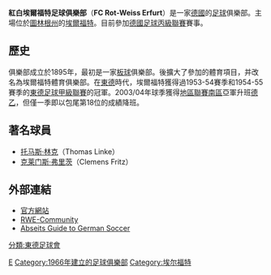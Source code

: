{{Football club infobox
| clubname   = 艾福特<br />''FC Rot-Weiss Erfurt''
| image      = [[File:Fc_rot_weiss_erfurt.png|180px]]
| fullname   = Fußball-Club Rot-Weiß<br> Erfurt e. V.
| nickname   = 
| founded    = 1966年1月26日
| ground     = Steigerwaldstadion
| city       = [[埃爾福特|埃爾福特]]
| capacity   = 19,000 
| chairman   = 
| manager    = 
| league     = [[德国足球东北高级联赛|德国足球东北高级联赛]]
| season     = 2020–21
| position   = 東北高級聯賽（第五級），第 3 位
| pattern_la1=|pattern_b1=|pattern_ra1=
| leftarm1=FF0000|body1=FF0000|rightarm1=FF0000|shorts1=FFFFFF|socks1=FF0000 
| pattern_la2=|pattern_b2=_jako whiteuppersnake|pattern_ra2=
| leftarm2=000000|body2=000000|rightarm2=000000|shorts2=000000|socks2=000000
}}
'''紅白埃爾福特足球俱樂部'''（'''FC Rot-Weiss Erfurt'''）是一家[[德國|德國]]的[[足球|足球]]俱樂部。主場位於[[圖林根州|圖林根州]]的[[埃爾福特|埃爾福特]]。目前參加[[德國足球丙級聯賽|德國足球丙級聯賽]]賽事。

== 歷史 ==
俱樂部成立於1895年，最初是一家[[板球|板球]]俱樂部。後擴大了參加的體育項目，并改名為埃爾福特體育俱樂部。在[[東德|東德]]時代，埃爾福特獲得過1953-54賽季和1954-55賽季的[[東德足球甲級聯賽|東德足球甲級聯賽]]的冠軍。2003/04年球季獲得[[德國足球地區聯賽|地區聯賽南區]]亞軍升班[[德乙|德乙]]，但僅一季即以包尾第18位的成績降班。

== 著名球員 ==
* [[托马斯·林克|托马斯·林克]]（Thomas Linke）
* [[克莱门斯·弗里茨|克莱门斯·弗里茨]]（Clemens Fritz）

== 外部連結 ==
* [http://www.rot-weiss-erfurt.de 官方網站] {{Wayback|url=http://www.rot-weiss-erfurt.de/ |date=20060111171338 }}
* [http://www.rwe-community.de RWE-Community]
* [http://www.abseits-soccer.com/clubs/erfurt.html Abseits Guide to German Soccer] {{Wayback|url=http://www.abseits-soccer.com/clubs/erfurt.html |date=20051224005204 }}

{{德丙2011/12}}

{{Authority control}}
[[Category:德國足球俱樂部|E]]
[[Category:1966年建立的足球俱樂部|Category:1966年建立的足球俱樂部]]
[[Category:埃尔福特|Category:埃尔福特]]
[[分類:東德足球會|分類:東德足球會]]